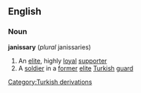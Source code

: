 ==English==
===Noun===
{{wikipedia}}
'''janissary''' (''plural'' janissaries)
#An [[elite]], highly [[loyal]] [[supporter]]
#A [[soldier]] in a [[former]] [[elite]] [[Turkish]] [[guard]]
[[Category:Turkish derivations]]